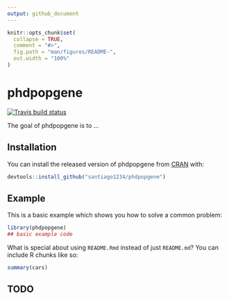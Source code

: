 ```yaml
---
output: github_document
---
```


<!-- README.md is generated from README.Rmd. Please edit that file -->

```r
knitr::opts_chunk$set(
  collapse = TRUE,
  comment = "#>",
  fig.path = "man/figures/README-",
  out.width = "100%"
)
```

# phdpopgene

<!-- badges: start -->
[![Travis build status](https://travis-ci.com/santiago1234/phdpopgene.svg?branch=master)](https://travis-ci.com/santiago1234/phdpopgene)
<!-- badges: end -->

The goal of phdpopgene is to ...

## Installation

You can install the released version of phdpopgene from [CRAN](https://CRAN.R-project.org) with:

``` r
devtools::install_github("santiago1234/phdpopgene")
```

## Example

This is a basic example which shows you how to solve a common problem:

```r
library(phdpopgene)
## basic example code
```

What is special about using `README.Rmd` instead of just `README.md`? You can include R chunks like so:

```r
summary(cars)
```

## TODO
